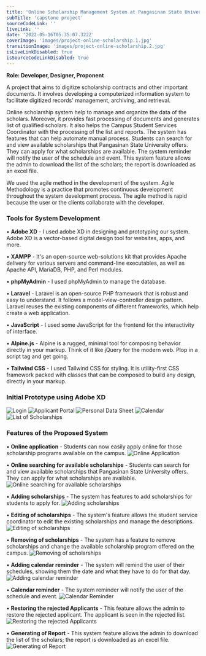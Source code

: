 ```yaml
---
title: 'Online Scholarship Management System at Pangasinan State University Alaminos City Campus'
subTitle: 'capstone project'
sourceCodeLink: ''
liveLink: ''
date: '2022-05-16T05:35:07.322Z'
coverImage: 'images/project-online-scholarship.1.jpg'
transitionImage: 'images/project-online-scholarship.2.jpg'
isLiveLinkDisabled: true
isSourceCodeLinkDisabled: true
---
```


**Role: Developer, Designer, Proponent**

A project that aims to digitize scholarship contracts and other important documents. It involves developing a computerized information system to facilitate digitized records' management, archiving, and retrieval.

Online scholarship system help to manage and organize the data of the scholars. Moreover, it provides fast processing of documents and generates list of qualified scholars. It also helps the Campus Student Services Coordinator with the processing of the list and reports. The system has features that can help automate manual process. Students can search for and view available scholarships that Pangasinan State University offers. They can apply for what scholarships are available. The system reminder will notify the user of the schedule and event. This system feature allows the admin to download the list of the scholars; the report is downloaded as an excel file.

We used the agile method in the development of the system. Agile Methodology is a practice that promotes continuous development throughout the system development process. The agile method is rapid because the user or the clients collaborate with the developer.

### **Tools for System Development**

• **Adobe XD** - I used adobe XD in designing and prototyping our system. Adobe XD is a vector-based digital design tool for websites, apps, and more.

• **XAMPP** - It's an open-source web-solutions kit that provides Apache delivery for various servers and command-line executables, as well as Apache API, MariaDB, PHP, and Perl modules.

• **phpMyAdmin** - I used phpMyAdmin to manage the database.

• **Laravel** - Laravel is an open-source PHP framework that is robust and easy to understand. It follows a model-view-controller design pattern. Laravel reuses the existing components of different frameworks, which help create a web application.

• **JavaScript** - I used some JavaScript for the frontend for the interactivity of interface.

• **Alpine.js** - Alpine is a rugged, minimal tool for composing behavior directly in your markup. Think of it like jQuery for the modern web. Plop in a script tag and get going.

• **Tailwind CSS** - I used Tailwind CSS for styling. It is utility-first CSS framework packed with classes that can be composed to build any design, directly in your markup.

### **Initial Prototype using Adobe XD**

![Login](/images/projects/prototype/scholarship-system/login.png)
![Applicant Portal](/images/projects/prototype/scholarship-system/applicant-portal.png)
![Personal Data Sheet](/images/projects/prototype/scholarship-system/personal-data-sheet.png)
![Calendar](/images/projects/prototype/scholarship-system/calendar.png)
![List of Scholarships](/images/projects/prototype/scholarship-system/list-of-scholarships.png)

### **Features of the Proposed System**

• **Online application** - Students can now easily apply online for those scholarship programs available on the campus.
![Online Application](/images/projects/system-feature/online-application.png)

• **Online searching for available scholarships** - Students can search for and view available scholarships that Pangasinan State University offers. They can apply for what scholarships are available.
![Online searching for available scholarships](/images/projects/system-feature/online-searching.png)

• **Adding scholarships** - The system has features to add scholarships for students to apply for.
![Adding scholarships](/images/projects/system-feature/adding-scholarship.png)

• **Editing of scholarships** - The system's feature allows the student service coordinator to edit the existing scholarships and manage the descriptions.
![Editing of scholarships](/images/projects/system-feature/editing-scholarship.png)

• **Removing of scholarships** - The system has a feature to remove scholarships and change the available scholarship program offered on the campus.
![Removing of scholarships](/images/projects/system-feature/removing-scholarship.png)

• **Adding calendar reminder** - The system will remind the user of their schedules, showing them the date and what they have to do for that day.
![Adding calendar reminder](/images/projects/system-feature/adding-calendar-reminder.png)

• **Calendar reminder** - The system reminder will notify the user of the schedule and event.
![Calendar Reminder](/images/projects/system-feature/calendar-reminder.png)

• **Restoring the rejected Applicants** - This feature allows the admin to restore the rejected applicant. The applicant is seen in the rejected list.
![Restoring the rejected Applicants](/images/projects/system-feature/restoring-rejected-applicants.png)

• **Generating of Report** - This system feature allows the admin to download the list of the scholars; the report is downloaded as an excel file.
![Generating of Report](/images/projects/system-feature/generating-report.png)

